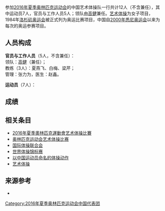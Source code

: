 {{奥运中国代表团参赛项目表
|年份=2016年
|比赛项目=艺术体操
|项目符号文件名称= 
|金牌数=/
|银牌数=/
|铜牌数=/
|奖牌总数=/
}}
{{MedalTableTop|width = 250px}}
{{MedalSport | 女子[[藝術體操|藝術體操]]}}
{{MedalCompetition|奧林匹克運動會 [[File:Olympic_rings.svg|40px]]}}
{{MedalSilver|[[2008年夏季奧林匹克運動會|2008年北京]]|[[2008年夏季奧林匹克運動會藝術體操比賽|團體全能]]}}
{{MedalBottom}}

参加[[2016年夏季奥林匹克运动会|2016年夏季奥林匹克运动会]]的中国艺术体操队一行共计12人（不含兼任），其中运动员7人，官员与工作人员5人；领队由[[高健|高健]]兼任。[[艺术体操|艺术体操]]为女子项目，1984年[[1984年夏季奥林匹克运动会|洛杉矶奥运会]]被正式列为奥运比赛项目，中国自[[2000年夏季奥林匹克运动会|2000年悉尼奥运会]]以来为每次的奥运参赛项目。 

== 人员构成 ==
'''官员与工作人员'''（5人，不含兼任）：<br />
领队：[[高健_(体操运动员)|高健]]（兼任）；<br /> 
教练（3人）：夏燕飞、白梅、梁芹；<br /> 
管理：张力为，医生：赵鑫。

'''运动员'''（7人）： 
== 成绩 ==


== 相关条目 ==
* [[2016年夏季奧林匹克運動會艺术体操比賽|2016年夏季奧林匹克運動會艺术体操比賽]]
* [[奥林匹克运动会艺术体操比赛|奥林匹克运动会艺术体操比赛]]
* [[国际体操联合会|国际体操联合会]]
* [[世界体操锦标赛|世界体操锦标赛]]
* [[以中国运动员命名的体操动作|以中国运动员命名的体操动作]]
* [[艺术体操|艺术体操]]

== 来源参考 ==
<references />
*  
{{2016年夏季奥林匹克运动会中国代表团参赛项目}}

[[Category:2016年夏季奥林匹克运动会中国代表团|Category:2016年夏季奥林匹克运动会中国代表团]]